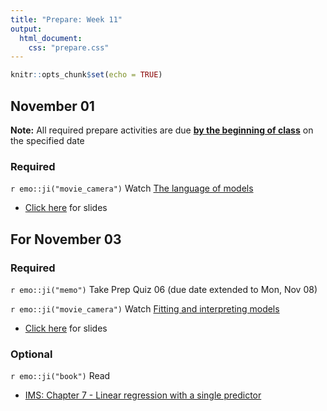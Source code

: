 ```yaml
---
title: "Prepare: Week 11"
output: 
  html_document:
    css: "prepare.css"
---
```


```r
knitr::opts_chunk$set(echo = TRUE)
```

## November 01

**Note:** All required prepare activities are due **<u>by the beginning of class</u>** on the specified date

### Required

`r emo::ji("movie_camera")` Watch [The language of models](https://youtu.be/MWkkvDopBKc)

- [Click here](https://rstudio-education.github.io/datascience-box/course-materials/slides/u4-d01-language-of-models/u4-d01-language-of-models.html#1) for slides


## For November 03

### Required

`r emo::ji("memo")` Take Prep Quiz 06 (due date extended to Mon, Nov 08)

`r emo::ji("movie_camera")` Watch [Fitting and interpreting models](https://youtu.be/69U92Q3pwnA)

- [Click here](https://rstudio-education.github.io/datascience-box/course-materials/slides/u4-d02-fitting-interpreting-models/u4-d02-fitting-interpreting-models.html#1) for slides

### Optional 

`r emo::ji("book")` Read 

- [IMS: Chapter 7 - Linear regression with a single predictor](https://openintro-ims.netlify.app/model-slr.html) 



